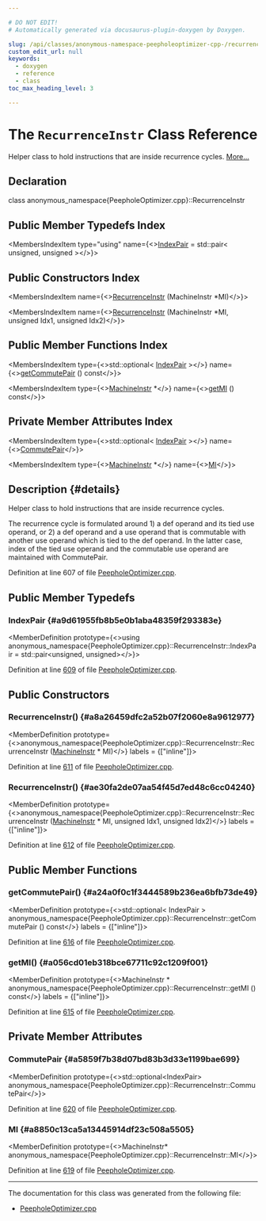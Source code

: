 ```yaml
---

# DO NOT EDIT!
# Automatically generated via docusaurus-plugin-doxygen by Doxygen.

slug: /api/classes/anonymous-namespace-peepholeoptimizer-cpp-/recurrenceinstr
custom_edit_url: null
keywords:
  - doxygen
  - reference
  - class
toc_max_heading_level: 3

---
```





# The `RecurrenceInstr` Class Reference

<DoxygenPage pluginConfig={pluginConfig}>

Helper class to hold instructions that are inside recurrence cycles. <a href="#details">More...</a>

## Declaration

<CodeBlock>class anonymous_namespace{PeepholeOptimizer.cpp}::RecurrenceInstr</CodeBlock>

## Public Member Typedefs Index

<MembersIndex>

<MembersIndexItem
  type="using"
  name={<><a href="#a9d61955fb8b5e0b1aba48359f293383e">IndexPair</a> = std::pair&lt; unsigned, unsigned &gt;</>}>
</MembersIndexItem>

</MembersIndex>

## Public Constructors Index

<MembersIndex>

<MembersIndexItem
  name={<><a href="#a8a26459dfc2a52b07f2060e8a9612977">RecurrenceInstr</a> (MachineInstr &#42;MI)</>}>
</MembersIndexItem>

<MembersIndexItem
  name={<><a href="#ae30fa2de07aa54f45d7ed48c6cc04240">RecurrenceInstr</a> (MachineInstr &#42;MI, unsigned Idx1, unsigned Idx2)</>}>
</MembersIndexItem>

</MembersIndex>

## Public Member Functions Index

<MembersIndex>

<MembersIndexItem
  type={<>std::optional&lt; <a href="#a9d61955fb8b5e0b1aba48359f293383e">IndexPair</a> &gt;</>}
  name={<><a href="#a24a0f0c1f3444589b236ea6bfb73de49">getCommutePair</a> () const</>}>
</MembersIndexItem>

<MembersIndexItem
  type={<><a href="/docs/api/classes/llvm/machineinstr">MachineInstr</a> &#42;</>}
  name={<><a href="#a056cd01eb318bce67711c92c1209f001">getMI</a> () const</>}>
</MembersIndexItem>

</MembersIndex>

## Private Member Attributes Index

<MembersIndex>

<MembersIndexItem
  type={<>std::optional&lt; <a href="#a9d61955fb8b5e0b1aba48359f293383e">IndexPair</a> &gt;</>}
  name={<><a href="#a5859f7b38d07bd83b3d33e1199bae699">CommutePair</a></>}>
</MembersIndexItem>

<MembersIndexItem
  type={<><a href="/docs/api/classes/llvm/machineinstr">MachineInstr</a> &#42;</>}
  name={<><a href="#a8850c13ca5a13445914df23c508a5505">MI</a></>}>
</MembersIndexItem>

</MembersIndex>

## Description {#details}

Helper class to hold instructions that are inside recurrence cycles.

The recurrence cycle is formulated around 1) a def operand and its tied use operand, or 2) a def operand and a use operand that is commutable with another use operand which is tied to the def operand. In the latter case, index of the tied use operand and the commutable use operand are maintained with CommutePair.

Definition at line 607 of file <a href="/docs/api/files/lib/lib/codegen/peepholeoptimizer-cpp">PeepholeOptimizer.cpp</a>.

<SectionDefinition>

## Public Member Typedefs

### IndexPair {#a9d61955fb8b5e0b1aba48359f293383e}

<MemberDefinition
  prototype={<>using anonymous&#95;namespace&#123;PeepholeOptimizer.cpp&#125;::RecurrenceInstr::IndexPair =  std::pair&lt;unsigned, unsigned&gt;</>}>

Definition at line <a href="/docs/api/files/lib/lib/codegen/peepholeoptimizer-cpp/#l00609">609</a> of file <a href="/docs/api/files/lib/lib/codegen/peepholeoptimizer-cpp">PeepholeOptimizer.cpp</a>.
</MemberDefinition>

</SectionDefinition>

<SectionDefinition>

## Public Constructors

### RecurrenceInstr() {#a8a26459dfc2a52b07f2060e8a9612977}

<MemberDefinition
  prototype={<>anonymous&#95;namespace&#123;PeepholeOptimizer.cpp&#125;::RecurrenceInstr::RecurrenceInstr (<a href="/docs/api/classes/llvm/machineinstr">MachineInstr</a> &#42; MI)</>}
  labels = {["inline"]}>

Definition at line <a href="/docs/api/files/lib/lib/codegen/peepholeoptimizer-cpp/#l00611">611</a> of file <a href="/docs/api/files/lib/lib/codegen/peepholeoptimizer-cpp">PeepholeOptimizer.cpp</a>.
</MemberDefinition>

### RecurrenceInstr() {#ae30fa2de07aa54f45d7ed48c6cc04240}

<MemberDefinition
  prototype={<>anonymous&#95;namespace&#123;PeepholeOptimizer.cpp&#125;::RecurrenceInstr::RecurrenceInstr (<a href="/docs/api/classes/llvm/machineinstr">MachineInstr</a> &#42; MI, unsigned Idx1, unsigned Idx2)</>}
  labels = {["inline"]}>

Definition at line <a href="/docs/api/files/lib/lib/codegen/peepholeoptimizer-cpp/#l00612">612</a> of file <a href="/docs/api/files/lib/lib/codegen/peepholeoptimizer-cpp">PeepholeOptimizer.cpp</a>.
</MemberDefinition>

</SectionDefinition>

<SectionDefinition>

## Public Member Functions

### getCommutePair() {#a24a0f0c1f3444589b236ea6bfb73de49}

<MemberDefinition
  prototype={<>std::optional&lt; IndexPair &gt; anonymous&#95;namespace&#123;PeepholeOptimizer.cpp&#125;::RecurrenceInstr::getCommutePair () const</>}
  labels = {["inline"]}>

Definition at line <a href="/docs/api/files/lib/lib/codegen/peepholeoptimizer-cpp/#l00616">616</a> of file <a href="/docs/api/files/lib/lib/codegen/peepholeoptimizer-cpp">PeepholeOptimizer.cpp</a>.
</MemberDefinition>

### getMI() {#a056cd01eb318bce67711c92c1209f001}

<MemberDefinition
  prototype={<>MachineInstr &#42; anonymous&#95;namespace&#123;PeepholeOptimizer.cpp&#125;::RecurrenceInstr::getMI () const</>}
  labels = {["inline"]}>

Definition at line <a href="/docs/api/files/lib/lib/codegen/peepholeoptimizer-cpp/#l00615">615</a> of file <a href="/docs/api/files/lib/lib/codegen/peepholeoptimizer-cpp">PeepholeOptimizer.cpp</a>.
</MemberDefinition>

</SectionDefinition>

<SectionDefinition>

## Private Member Attributes

### CommutePair {#a5859f7b38d07bd83b3d33e1199bae699}

<MemberDefinition
  prototype={<>std::optional&lt;IndexPair&gt; anonymous&#95;namespace&#123;PeepholeOptimizer.cpp&#125;::RecurrenceInstr::CommutePair</>}>

Definition at line <a href="/docs/api/files/lib/lib/codegen/peepholeoptimizer-cpp/#l00620">620</a> of file <a href="/docs/api/files/lib/lib/codegen/peepholeoptimizer-cpp">PeepholeOptimizer.cpp</a>.
</MemberDefinition>

### MI {#a8850c13ca5a13445914df23c508a5505}

<MemberDefinition
  prototype={<>MachineInstr&#42; anonymous&#95;namespace&#123;PeepholeOptimizer.cpp&#125;::RecurrenceInstr::MI</>}>

Definition at line <a href="/docs/api/files/lib/lib/codegen/peepholeoptimizer-cpp/#l00619">619</a> of file <a href="/docs/api/files/lib/lib/codegen/peepholeoptimizer-cpp">PeepholeOptimizer.cpp</a>.
</MemberDefinition>

</SectionDefinition>

<hr/>

The documentation for this class was generated from the following file:

<ul>
<li><a href="/docs/api/files/lib/lib/codegen/peepholeoptimizer-cpp">PeepholeOptimizer.cpp</a></li>
</ul>

</DoxygenPage>
